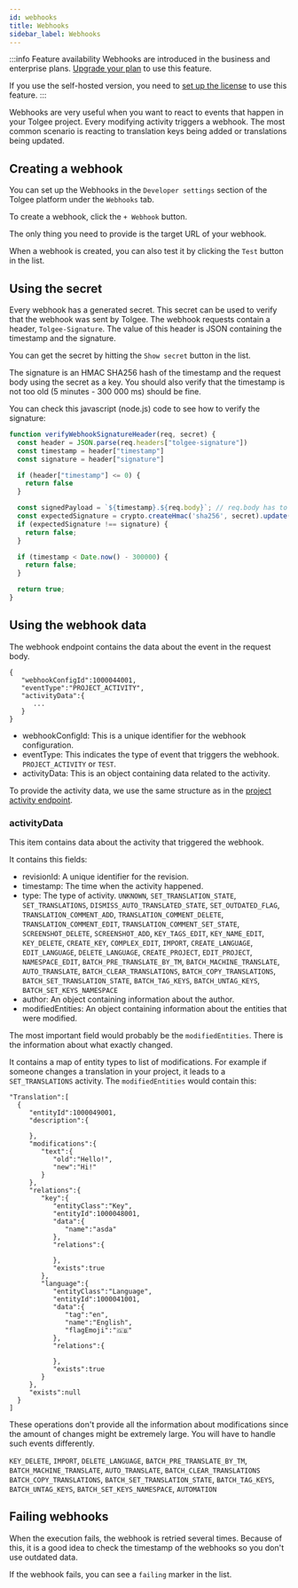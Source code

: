 ```yaml
---
id: webhooks
title: Webhooks
sidebar_label: Webhooks
---
```

:::info Feature availability
Webhooks are introduced in the business and enterprise plans. [Upgrade your plan](/pricing) to use this feature.

If you use the self-hosted version, you need to [set up the license](/platform/self_hosting/licensing) to use this feature.
:::


Webhooks are very useful when you want to react to events that happen in your Tolgee project.
Every modifying activity triggers a webhook. The most common scenario is reacting to translation keys being added
or translations being updated.

<ScreenshotWrapper src="/img/docs/platform/webhooks/webhooks.png" alt="Webhooks" />

## Creating a webhook

You can set up the Webhooks in the `Developer settings` section of the Tolgee platform under the `Webhooks` tab.

To create a webhook, click the `+ Webhook` button.

The only thing you need to provide is the target URL of your webhook.

<ScreenshotWrapper src="/img/docs/platform/webhooks/create_form.png" alt="Create webbhook form" />

When a webhook is created, you can also test it by clicking the `Test` button in the list.

## Using the secret

Every webhook has a generated secret. This secret can be used to verify that the webhook was sent by Tolgee.
The webhook requests contain a header, `Tolgee-Signature`. The value of this header is JSON containing the
timestamp and the signature.

You can get the secret by hitting the `Show secret` button in the list.

The signature is an HMAC SHA256 hash of the timestamp and the request body using the secret as a key. You should also
verify that the timestamp is not too old (5 minutes - 300 000 ms) should be fine.

You can check this javascript (node.js) code to see how to verify the signature:

```javascript
function verifyWebhookSignatureHeader(req, secret) {
  const header = JSON.parse(req.headers["tolgee-signature"])
  const timestamp = header["timestamp"]
  const signature = header["signature"]

  if (header["timestamp"] <= 0) {
    return false
  }

  const signedPayload = `${timestamp}.${req.body}`; // req.body has to be string!!
  const expectedSignature = crypto.createHmac('sha256', secret).update(signedPayload).digest('hex');
  if (expectedSignature !== signature) {
    return false;
  }

  if (timestamp < Date.now() - 300000) {
    return false;
  }

  return true;
}
```

## Using the webhook data
The webhook endpoint contains the data about the event in the request body.

```
{
   "webhookConfigId":1000044001,
   "eventType":"PROJECT_ACTIVITY",
   "activityData":{
      ...
   }
}
```

- webhookConfigId: This is a unique identifier for the webhook configuration.
- eventType: This indicates the type of event that triggers the webhook. `PROJECT_ACTIVITY` or `TEST`.
- activityData: This is an object containing data related to the activity.

To provide the activity data, we use the same structure as in the
[project activity endpoint](/api#tag/Projects/operation/getActivity_1).

### activityData
This item contains data about the activity that triggered the webhook.

It contains this fields:

- revisionId: A unique identifier for the revision.
- timestamp: The time when the activity happened.
- type: The type of activity. `UNKNOWN`, `SET_TRANSLATION_STATE`, `SET_TRANSLATIONS`,
`DISMISS_AUTO_TRANSLATED_STATE`, `SET_OUTDATED_FLAG`, `TRANSLATION_COMMENT_ADD`, `TRANSLATION_COMMENT_DELETE`, `TRANSLATION_COMMENT_EDIT`, `TRANSLATION_COMMENT_SET_STATE`, `SCREENSHOT_DELETE`, `SCREENSHOT_ADD`, `KEY_TAGS_EDIT`, `KEY_NAME_EDIT`, `KEY_DELETE`, `CREATE_KEY`, `COMPLEX_EDIT`, `IMPORT`, `CREATE_LANGUAGE`, `EDIT_LANGUAGE`, `DELETE_LANGUAGE`, `CREATE_PROJECT`, `EDIT_PROJECT`, `NAMESPACE_EDIT`, `BATCH_PRE_TRANSLATE_BY_TM`, `BATCH_MACHINE_TRANSLATE`, `AUTO_TRANSLATE`, `BATCH_CLEAR_TRANSLATIONS`, `BATCH_COPY_TRANSLATIONS`, `BATCH_SET_TRANSLATION_STATE`, `BATCH_TAG_KEYS`, `BATCH_UNTAG_KEYS`, `BATCH_SET_KEYS_NAMESPACE`
- author: An object containing information about the author.
- modifiedEntities: An object containing information about the entities that were modified.

The most important field would probably be the `modifiedEntities`. There is the information about what exactly changed.

It contains a map of entity types to list of modifications. For example if someone changes a translation in your project,
it leads to a `SET_TRANSLATIONS` activity. The `modifiedEntities` would contain this:

```
"Translation":[
  {
     "entityId":1000049001,
     "description":{

     },
     "modifications":{
        "text":{
           "old":"Hello!",
           "new":"Hi!"
        }
     },
     "relations":{
        "key":{
           "entityClass":"Key",
           "entityId":1000048001,
           "data":{
              "name":"asda"
           },
           "relations":{

           },
           "exists":true
        },
        "language":{
           "entityClass":"Language",
           "entityId":1000041001,
           "data":{
              "tag":"en",
              "name":"English",
              "flagEmoji":"🇬🇧"
           },
           "relations":{

           },
           "exists":true
        }
     },
     "exists":null
  }
]
```

These operations don't provide all the information about modifications since the amount of changes might be extremely large. You will have to handle such events differently.

`KEY_DELETE`, `IMPORT`, `DELETE_LANGUAGE`, `BATCH_PRE_TRANSLATE_BY_TM`, `BATCH_MACHINE_TRANSLATE`, `AUTO_TRANSLATE`, `BATCH_CLEAR_TRANSLATIONS
BATCH_COPY_TRANSLATIONS`, `BATCH_SET_TRANSLATION_STATE`, `BATCH_TAG_KEYS`, `BATCH_UNTAG_KEYS`, `BATCH_SET_KEYS_NAMESPACE`, `AUTOMATION`

## Failing webhooks
When the execution fails, the webhook is retried several times. Because of this, it is a good idea to check the timestamp
of the webhooks so you don't use outdated data.

If the webhook fails, you can see a `failing` marker in the list.

<ScreenshotWrapper src="/img/docs/platform/webhooks/failing.png" alt="Webhook failing" />
